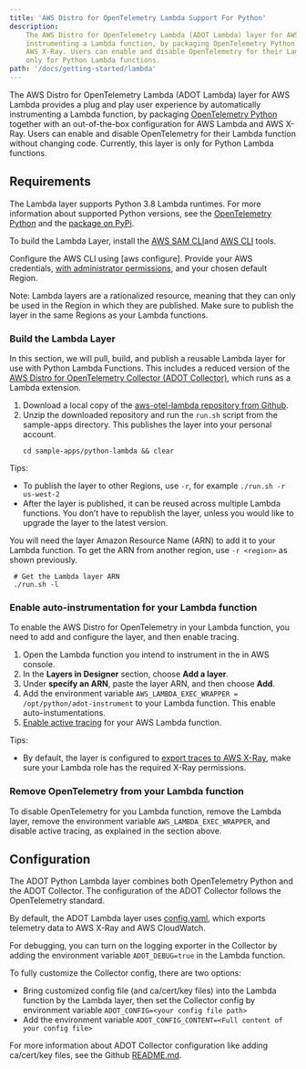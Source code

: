 ```yaml
---
title: 'AWS Distro for OpenTelemetry Lambda Support For Python'
description:
    The AWS Distro for OpenTelemetry Lambda (ADOT Lambda) layer for AWS Lambda provides a plug and play user experience by automatically 
    instrumenting a Lambda function, by packaging OpenTelemetry Python together with an out-of-the-box configuration for AWS Lambda and 
    AWS X-Ray. Users can enable and disable OpenTelemetry for their Lambda function without changing code. Currently, this layer is 
    only for Python Lambda functions.
path: '/docs/getting-started/lambda'
---
```




The AWS Distro for OpenTelemetry Lambda (ADOT Lambda) layer for AWS Lambda provides a plug and play user experience by automatically 
instrumenting a Lambda function, by packaging [OpenTelemetry Python](https://github.com/open-telemetry/opentelemetry-python) together 
with an out-of-the-box configuration for AWS Lambda and AWS X-Ray. Users can enable and disable OpenTelemetry for their Lambda function 
without changing code. Currently, this layer is only for Python Lambda functions.

<SectionSeparator />

## Requirements

The Lambda layer supports Python 3.8 Lambda runtimes. For more information about supported Python versions, see the 
[OpenTelemetry Python](https://github.com/open-telemetry/opentelemetry-python/blob/master/README.md#supported-runtimes) and the [package on PyPi](https://pypi.org/project/opentelemetry-api/).

To build the Lambda Layer, install the [AWS SAM CLI](https://docs.aws.amazon.com/serverless-application-model/latest/developerguide/serverless-sam-cli-install.html)and 
[AWS CLI](https://docs.aws.amazon.com/cli/latest/userguide/install-cliv2.html) tools.

Configure the AWS CLI using [aws configure]. Provide your AWS credentials, 
[with administrator permissions](https://docs.aws.amazon.com/serverless-application-model/latest/developerguide/serverless-sam-cli-install-mac.html#serverless-sam-cli-install-mac-iam-permissions), 
and your chosen default Region.

Note: Lambda layers are a rationalized resource, meaning that they can only be used in the Region in which they are published. Make sure to publish 
the layer in the same Regions as your Lambda functions.

<SubSectionSeparator />

### Build the Lambda Layer 

In this section, we will pull, build, and publish a reusable Lambda layer for use with Python Lambda Functions. This includes a reduced version of the 
[AWS Distro for OpenTelemetry Collector (ADOT Collector)](https://github.com/aws-observability/aws-otel-collector), which runs as a Lambda extension.

1. Download a local copy of the [aws-otel-lambda repository from Github](https://github.com/aws-observability/aws-otel-lambda/archive/main.zip).
2. Unzip the downloaded repository and run the `run.sh` script from the sample-apps directory. This publishes the layer into your personal account.
    ```
    cd sample-apps/python-lambda && clear
    ```

Tips:
* To publish the layer to other Regions, use  `-r`, for example `./run.sh -r us-west-2`
* After the layer is published, it can be reused across multiple Lambda functions. You don’t have to republish the layer, unless you would like to upgrade the layer to the latest version.

You will need the layer Amazon Resource Name (ARN) to add it to your Lambda function. To get the ARN from another region, use `-r <region>` as shown previously.

```
 # Get the Lambda layer ARN
 ./run.sh -l 
```

<SubSectionSeparator />

### Enable auto-instrumentation for your Lambda function

To enable the AWS Distro for OpenTelemetry in your Lambda function, you need to add and configure the layer, and then enable tracing.

1. Open the Lambda function you intend to instrument in the in AWS console. 
2. In the **Layers in Designer** section, choose **Add a layer**.
3.  Under **specify an ARN**, paste the layer ARN, and then choose **Add**.
4. Add the environment variable `AWS_LAMBDA_EXEC_WRAPPER = /opt/python/adot-instrument` to your Lambda function. This enable auto-instumentations.
5. [Enable active tracing](https://docs.aws.amazon.com/lambda/latest/dg/services-xray.html) for your AWS Lambda function.

Tips:

* By default, the layer is configured to 
[export traces to AWS X-Ray](https://github.com/aws-observability/aws-otel-lambda/blob/main/sample-apps/python-lambda/template.yml#L23), 
make sure your Lambda role has the required X-Ray permissions.

<SubSectionSeparator />

### Remove OpenTelemetry from your Lambda function

To disable OpenTelemetry for you Lambda function, remove the Lambda layer, remove the environment 
variable `AWS_LAMBDA_EXEC_WRAPPER`, and disable active tracing, as explained in the section above.

<SectionSeparator />

## Configuration 

The ADOT Python Lambda layer combines both OpenTelemetry Python and the ADOT Collector. The configuration of the ADOT Collector follows the OpenTelemetry standard.

By default, the ADOT Lambda layer uses [config.yaml](https://github.com/aws-observability/aws-otel-lambda/blob/main/extensions/aoc-extension/config.yaml), 
which exports telemetry data to AWS X-Ray and AWS CloudWatch.

For debugging, you can turn on the logging exporter in the Collector by adding the environment variable `ADOT_DEBUG=true` in the Lambda function.

To fully customize the Collector config, there are two options:
* Bring customized config file (and ca/cert/key files) into the Lambda function by the Lambda layer, then set the Collector config by environment variable `ADOT_CONFIG=<your config file path>`
* Add the environment variable `ADOT_CONFIG_CONTENT=<Full content of your config file>`

For more information about ADOT Collector configuration like adding ca/cert/key files, see the Github 
[README.md](https://github.com/aws-observability/aws-otel-lambda/blob/main/extensions/sample-aoc-config/README.md).





